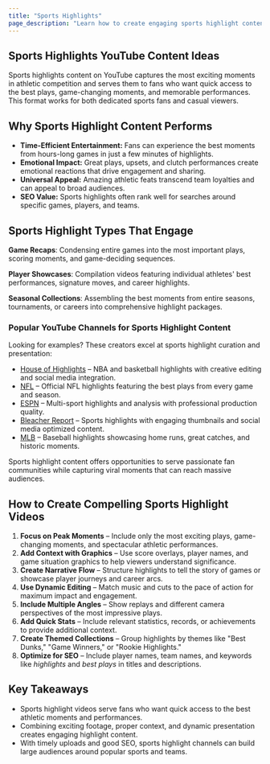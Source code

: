 ```yaml
---
title: "Sports Highlights"
page_description: "Learn how to create engaging sports highlight content for YouTube—covering game recaps, amazing plays, and memorable sporting moments."
---
```


## Sports Highlights YouTube Content Ideas

Sports highlights content on YouTube captures the most exciting moments in athletic competition and serves them to fans who want quick access to the best plays, game-changing moments, and memorable performances. This format works for both dedicated sports fans and casual viewers.

## Why Sports Highlight Content Performs

- **Time-Efficient Entertainment:** Fans can experience the best moments from hours-long games in just a few minutes of highlights.
- **Emotional Impact:** Great plays, upsets, and clutch performances create emotional reactions that drive engagement and sharing.
- **Universal Appeal:** Amazing athletic feats transcend team loyalties and can appeal to broad audiences.
- **SEO Value:** Sports highlights often rank well for searches around specific games, players, and teams.

## Sports Highlight Types That Engage

**Game Recaps**: Condensing entire games into the most important plays, scoring moments, and game-deciding sequences.

**Player Showcases**: Compilation videos featuring individual athletes' best performances, signature moves, and career highlights.

**Seasonal Collections**: Assembling the best moments from entire seasons, tournaments, or careers into comprehensive highlight packages.

### Popular YouTube Channels for Sports Highlight Content

Looking for examples? These creators excel at sports highlight curation and presentation:
- [House of Highlights](https://www.youtube.com/@HouseofHighlights) – NBA and basketball highlights with creative editing and social media integration.
- [NFL](https://www.youtube.com/@NFL) – Official NFL highlights featuring the best plays from every game and season.
- [ESPN](https://www.youtube.com/@ESPN) – Multi-sport highlights and analysis with professional production quality.
- [Bleacher Report](https://www.youtube.com/@BleacherReport) – Sports highlights with engaging thumbnails and social media optimized content.
- [MLB](https://www.youtube.com/@MLB) – Baseball highlights showcasing home runs, great catches, and historic moments.

Sports highlight content offers opportunities to serve passionate fan communities while capturing viral moments that can reach massive audiences.

## How to Create Compelling Sports Highlight Videos

1. **Focus on Peak Moments** – Include only the most exciting plays, game-changing moments, and spectacular athletic performances.
2. **Add Context with Graphics** – Use score overlays, player names, and game situation graphics to help viewers understand significance.
3. **Create Narrative Flow** – Structure highlights to tell the story of games or showcase player journeys and career arcs.
4. **Use Dynamic Editing** – Match music and cuts to the pace of action for maximum impact and engagement.
5. **Include Multiple Angles** – Show replays and different camera perspectives of the most impressive plays.
6. **Add Quick Stats** – Include relevant statistics, records, or achievements to provide additional context.
7. **Create Themed Collections** – Group highlights by themes like "Best Dunks," "Game Winners," or "Rookie Highlights."
8. **Optimize for SEO** – Include player names, team names, and keywords like *highlights* and *best plays* in titles and descriptions.

## Key Takeaways

- Sports highlight videos serve fans who want quick access to the best athletic moments and performances.
- Combining exciting footage, proper context, and dynamic presentation creates engaging highlight content.
- With timely uploads and good SEO, sports highlight channels can build large audiences around popular sports and teams.